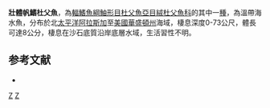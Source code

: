 {{Speciesbox
| taxon = Nautichthys robustus
| binomial_authority = [[Peden|Peden]], 1970
| status = NE
| status_system = IUCN3.1
}}

'''壯體帆鰭杜父魚'''，為[[輻鰭魚綱|輻鰭魚綱]][[鮋形目|鮋形目]][[杜父魚亞目|杜父魚亞目]][[絨杜父魚科|絨杜父魚科]]的其中一[[種|種]]，為溫帶海水魚，分布於北[[太平洋|太平洋]][[阿拉斯加|阿拉斯加]]至[[美國|美國]][[華盛頓州|華盛頓州]]海域，棲息深度0-73公尺，體長可達8公分，棲息在沙石底質沿岸底層水域，生活習性不明。

==参考文献==
*{{FishBase_species|genus=Nautichthys|species=robustus|year=2014|month=5}}

{{魚類小作品}}
{{Taxonbar}}
[[Category:1970年描述的鱼类|Z]]
[[Category:帆鰭杜父魚屬|Z]]